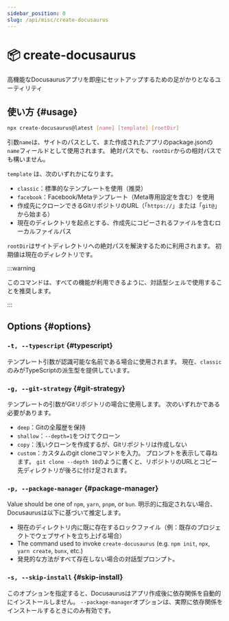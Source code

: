 ```yaml
---
sidebar_position: 0
slug: /api/misc/create-docusaurus
---
```


# 📦 create-docusaurus

高機能なDocusaurusアプリを即座にセットアップするための足がかりとなるユーティリティ

## 使い方 {#usage}

```bash
npx create-docusaurus@latest [name] [template] [rootDir]
```

引数`name`は、サイトのパスとして、また作成されたアプリのpackage.jsonの`name`フィールドとして使用されます。 絶対パスでも、`rootDir`からの相対パスでも構いません。

`template` は、次のいずれかになります。

- `classic`：標準的なテンプレートを使用（推奨）
- `facebook`：Facebook/Metaテンプレート（Meta専用設定を含む）を使用
- 作成先にクローンできるGitリポジトリのURL（「`https://`」または「`git@`」から始まる）
- 現在のディレクトリを起点とする、作成先にコピーされるファイルを含むローカルファイルパス

`rootDir`はサイトディレクトリへの絶対パスを解決するために利用されます。 初期値は現在のディレクトリです。

:::warning

このコマンドは、すべての機能が利用できるように、対話型シェルで使用することを推奨します。

:::

## Options {#options}

### `-t, --typescript` {#typescript}

テンプレート引数が認識可能な名前である場合に使用されます。 現在、`classic`のみがTypeScriptの派生型を提供しています。

### `-g, --git-strategy` {#git-strategy}

テンプレートの引数がGitリポジトリの場合に使用します。 次のいずれかである必要があります。

- `deep`：Gitの全履歴を保持
- `shallow`：`--depth=1`をつけてクローン
- `copy`：浅いクローンを作成するが、Gitリポジトリは作成しない
- `custom`：カスタムのgit cloneコマンドを入力。 プロンプトを表示して尋ねます。 `git clone --depth 10`のように書くと、リポジトリのURLとコピー先ディレクトリが後ろに付け足されます。

### `-p, --package-manager` {#package-manager}

Value should be one of `npm`, `yarn`, `pnpm`, or `bun`. 明示的に指定されない場合、Docusaurusは以下に基づいて推定します。

- 現在のディレクトリ内に既に存在するロックファイル（例：既存のプロジェクトでウェブサイトを立ち上げる場合）
- The command used to invoke `create-docusaurus` (e.g. `npm init`, `npx`, `yarn create`, `bunx`, etc.)
- 発見的な方法がすべて存在しない場合の対話型プロンプト。

### `-s, --skip-install` {#skip-install}

このオプションを指定すると、Docusaurusはアプリ作成後に依存関係を自動的にインストールしません。 `--package-manager`オプションは、実際に依存関係をインストールするときにのみ有効です。
